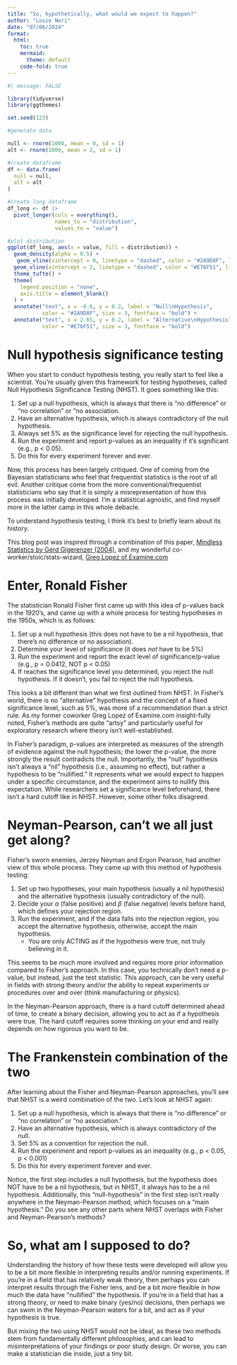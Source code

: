 ```yaml
---
title: "So, hypothetically, what would we expect to happen?"
author: "Louie Neri"
date: "07/06/2024"
format:
  html:
    toc: true
    mermaid:
      theme: default
    code-fold: true
---
```


```r
#| message: FALSE

library(tidyverse)
library(ggthemes)

set.seed(123)

#generate data

null <- rnorm(1000, mean = 0, sd = 1)
alt <- rnorm(1000, mean = 2, sd = 1)

#create dataframe
df <- data.frame(
  null = null,
  alt = alt
)

#create long dataframe
df_long <- df |> 
  pivot_longer(cols = everything(),
               names_to = "distribution",
               values_to = "value")

#plot distribution
ggplot(df_long, aes(x = value, fill = distribution)) +
  geom_density(alpha = 0.5) +
   geom_vline(xintercept = 0, linetype = "dashed", color = "#2A9D8F", linewidth = 1) +
  geom_vline(xintercept = 2, linetype = "dashed", color = "#E76F51", linewidth = 1) +
  theme_tufte() +
  theme(
    legend.position = "none",
    axis.title = element_blank()
  ) +
  annotate("text", x = -0.6, y = 0.2, label = "Null\nHypothesis", 
           color = "#2A9D8F", size = 3, fontface = "bold") +
  annotate("text", x = 2.65, y = 0.2, label = "Alternative\nHypothesis", 
           color = "#E76F51", size = 3, fontface = "bold") 
```

# Null hypothesis significance testing

When you start to conduct hypothesis testing, you really start to feel like a scientist. You're usually given this framework for testing hypotheses, called Null Hypothesis Significance Testing (NHST). It goes something like this:

1.  Set up a null hypothesis, which is always that there is "no difference" or "no correlation" or "no association.
2.  Have an alternative hypothesis, which is always contradictory of the null hypothesis.
3.  Always set 5% as the significance level for rejecting the null hypothesis.
4.  Run the experiment and report p-values as an inequality if it's significant (e.g., p \< 0.05).
5.  Do this for every experiment forever and ever.

Now, this process has been largely critiqued. One of coming from the Bayesian statisticians who feel that frequentist statistics is the root of all evil. Another critique come from the more conventional/frequentist statisticians who say that it is simply a misrepresentation of how this process was initially developed. I'm a statistical agnostic, and find myself more in the latter camp in this whole debacle.

To understand hypothesis testing, I think it's best to briefly learn about its history.

::: callout-note
This blog post was inspired through a combination of this paper, [Mindless Statistics by Gerd Gigerenzer (2004)](https://www.sciencedirect.com/science/article/abs/pii/S1053535704000927), and my wonderful co-worker/stoic/stats-wizard, [Greg Lopez of Examine.com](https://examine.com/about/#gregorylopez)
:::

# Enter, Ronald Fisher

The statistician Ronald Fisher first came up with this idea of p-values back in the 1920's, and came up with a whole process for testing hypotheses in the 1950s, which is as follows:

1.  Set up a null hypothesis (this does not have to be a nil hypothesis, that there's no difference or no association).
2.  Determine your level of significance (it does *not* have to be 5%)
3.  Run the experiment and report the exact level of significance/p-value (e.g., p = 0.0412, NOT p \< 0.05)
4.  If reaches the significance level you determined, you reject the null hypothesis. If it doesn't, you fail to reject the null hypothesis.

This looks a bit different than what we first outlined from NHST. In Fisher's world, there is no "alternative" hypothesis and the concept of a fixed significance level, such as 5%, was more of a recommendation than a strict rule. As my former coworker Greg Lopez of Examine.com insight-fully noted, Fisher's methods are quite "artsy" and particularly useful for exploratory research where theory isn't well-established.

In Fisher's paradigm, p-values are interpreted as measures of the strength of evidence against the null hypothesis; the lower the p-value, the more strongly the result contradicts the null. Importantly, the "null" hypothesis isn't always a "nil" hypothesis (i.e., assuming no effect), but rather a hypothesis to be "nullified." It represents what we would expect to happen under a specific circumstance, and the experiment aims to nullify this expectation. While researchers set a significance level beforehand, there isn't a hard cutoff like in NHST. However, some other folks disagreed.

# Neyman-Pearson, can't we all just get along?

Fisher's sworn enemies, Jerzey Neyman and Ergon Pearson, had another view of this whole process. They came up with this method of hypothesis testing:

1.  Set up two hypotheses, your main hypothesis (usually a nil hypothesis) and the alternative hypothesis (usually contradictory of the null).
2.  Decide your $\alpha$ (false positive) and $\beta$ (false negative) levels before hand, which defines your rejection region.
3.  Run the experiment, and if the data falls into the rejection region, you accept the alternative hypothesis, otherwise, accept the main hypothesis.
    -   You are only ACTING as if the hypothesis were true, not truly believing in it.

This seems to be much more involved and requires more prior information compared to Fisher's approach. In this case, you technically don't need a p-value, but instead, just the test statistic. This approach, can be very useful in fields with strong theory and/or the ability to repeat experiments or procedures over and over (think manufacturing or physics).

In the Neyman-Pearson approach, there is a hard cutoff determined ahead of time, to create a binary decision, allowing you to act as if a hypothesis were true. The hard cutoff requires some thinking on your end and really depends on how rigorous you want to be.

# The Frankenstein combination of the two

After learning about the Fisher and Neyman-Pearson approaches, you'll see that NHST is a weird combination of the two. Let's look at NHST again:

1.  Set up a null hypothesis, which is always that there is "no difference" or "no correlation" or "no association."
2.  Have an alternative hypothesis, which is always contradictory of the null.
3.  Set 5% as a convention for rejection the null.
4.  Run the experiment and report p-values as an inequality (e.g., p \< 0.05, p \< 0.001)
5.  Do this for every experiment forever and ever.

Notice, the first step includes a null hypothesis, but the hypothesis does NOT have to be a nil hypothesis, but in NHST, it always has to be a nil hypothesis. Additionally, this "null-hypothesis" in the first step isn't really anywhere in the Neyman-Pearson method, which focuses on a "main hypothesis." Do you see any other parts where NHST overlaps with Fisher and Neyman-Pearson's methods?

# So, what am I supposed to do?

Understanding the history of how these tests were developed will allow you to be a bit more flexible in interpreting results and/or running experiments. If you're in a field that has relatively weak theory, then perhaps you can interpret results through the Fisher lens, and be a bit more flexible in how much the data have "nullified" the hypothesis. If you're in a field that has a strong theory, or need to make binary (yes/no) decisions, then perhaps we can swim in the Neyman-Pearson waters for a bit, and act as if your hypothesis is true.

But mixing the two using NHST would not be ideal, as these two methods stem from fundamentally different philosophies, and can lead to misinterpretations of your findings or poor study design. Or worse, you can make a statistician die inside, just a tiny bit.
